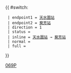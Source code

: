 {{ #switch: {{{format|}}}
  | endpoint1 = [[天水圍站公共運輸交匯處|天水圍站]]
  | endpoint2 = [[葵芳站公共運輸交匯處|葵芳站]]
  | direction = 1
  | status = {{HK Bus Status|M}}
  | inline = [[天水圍站公共運輸交匯處|天水圍站]] → [[葵芳站公共運輸交匯處|葵芳站]]
  | normal =
  | full =
}}<noinclude>[[Category:九龍巴士路線模板|069P]]</noinclude>